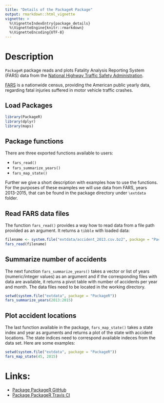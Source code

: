 ```yaml
---
title: "Details of the PackageR Package"
output: rmarkdown::html_vignette
vignette: >
  %\VignetteIndexEntry{package_details}
  %\VignetteEngine{knitr::rmarkdown}
  %\VignetteEncoding{UTF-8}
---
```



# Description

`PackageR` package reads and plots Fatality Analysis Reporting System (FARS) data 
from the [National Highway Traffic Safety 
Administration](https://www.nhtsa.gov/research-data/fatality-analysis-reporting-system-fars).

[FARS](https://en.wikipedia.org/wiki/Fatality_Analysis_Reporting_System) is a
nationwide census, providing the American public yearly data, regarding fatal
injuries suffered in motor vehicle traffic crashes.


## Load Packages

```r
library(PackageR)
library(dplyr)
library(maps)
```

## Package functions

There are three exported functions available to users:

- `fars_read()`
- `fars_summarize_years()`
- `fars_map_state()`

Further we give a short description with examples how to use the functions. For the purposes of these examples we will use data from FARS, years 2013-2015, that can be found in the package directory under `\extdata` folder.

## Read FARS data files
The function `fars_read()` provides a way how to read data from a file path provided as an argument. It returns a `tibble` with loaded data:

```r
filename <- system.file("extdata/accident_2013.csv.bz2", package = "PackageR")
fars_read(filename)
```

## Summarize number of accidents

The next function `fars_summarize_years()` takes a vector or list of years (numeric/integer values) as an argument and if the corresponding files with data are available, it returns a pivot table with number of accidents per year and month. The data files need to be located in the working directory.

```r
setwd(system.file("extdata", package = "PackageR"))
fars_summarize_years(2013:2015)
```

## Plot accident locations

The last function available in the package, `fars_map_state()` takes a state index and year as arguments and returns a plot of the state with accident locations. The state indices need to correspond available indeces from the data set. Here are some examples:

```r
setwd(system.file("extdata", package = "PackageR"))
fars_map_state(45, 2015)
```





# Links:
* [Package PackageR GitHub](https://github.com/ricardomartins2/PackageR)
* [Package PackageR Travis CI](https://travis-ci.org/ricardomartins2/PackageR)

